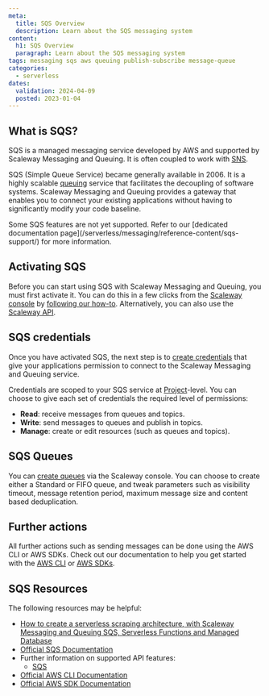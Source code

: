 ```yaml
---
meta:
  title: SQS Overview
  description: Learn about the SQS messaging system
content:
  h1: SQS Overview
  paragraph: Learn about the SQS messaging system
tags: messaging sqs aws queuing publish-subscribe message-queue
categories:
  - serverless
dates:
  validation: 2024-04-09
  posted: 2023-01-04
---
```


## What is SQS?

SQS is a managed messaging service developed by AWS and supported by Scaleway Messaging and Queuing. It is often coupled to work with [SNS](/serverless/messaging/reference-content/sns-overview/).

SQS (Simple Queue Service) became generally available in 2006. It is a highly scalable [queuing](/serverless/messaging/concepts#queuing) service that facilitates the decoupling of software systems. Scaleway Messaging and Queuing provides a gateway that enables you to connect your existing applications without having to significantly modify your code baseline.

<Message type="note">
  Some SQS features are not yet supported. Refer to our [dedicated documentation page](/serverless/messaging/reference-content/sqs-support/) for more information.
</Message>

## Activating SQS

Before you can start using SQS with Scaleway Messaging and Queuing, you must first activate it. You can do this in a few clicks from the [Scaleway console](https://console.scaleway.com/) by [following our how-to](/serverless/messaging/how-to/get-started/). Alternatively, you can also use the [Scaleway API](https://www.scaleway.com/en/developers/api/messaging-and-queuing/sqs-api/).

## SQS credentials

Once you have activated SQS, the next step is to [create credentials](/serverless/messaging/how-to/create-credentials/) that give your applications permission to connect to the Scaleway Messaging and Queuing service.

Credentials are scoped to your SQS service at [Project](/identity-and-access-management/organizations-and-projects/concepts/#project)-level. You can choose to give each set of credentials the required level of permissions:

  - **Read**: receive messages from queues and topics.
  - **Write**: send messages to queues and publish in topics.
  - **Manage**: create or edit resources (such as queues and topics).

## SQS Queues

You can [create queues](/serverless/messaging/how-to/create-manage-queues/) via the Scaleway console. You can choose to create either a Standard or FIFO queue, and tweak parameters such as visibility timeout, message retention period, maximum message size and content based deduplication.

## Further actions

All further actions such as sending messages can be done using the AWS CLI or AWS SDKs. Check out our documentation to help you get started with the [AWS CLI](/serverless/messaging/api-cli/connect-aws-cli/) or [AWS SDKs](/serverless/messaging/api-cli/python-node-sqs/).

## SQS Resources

The following resources may be helpful:

  - [How to create a serverless scraping architecture, with Scaleway Messaging and Queuing SQS, Serverless Functions and Managed Database](/tutorials/create-serverless-scraping/)
  - [Official SQS Documentation](https://docs.aws.amazon.com/sqs/index.html/)
  - Further information on supported API features:
    - [SQS](/serverless/messaging/reference-content/sqs-support/)
  - [Official AWS CLI Documentation](https://aws.amazon.com/cli/)
  - [Official AWS SDK Documentation](https://aws.amazon.com/developer/tools/)